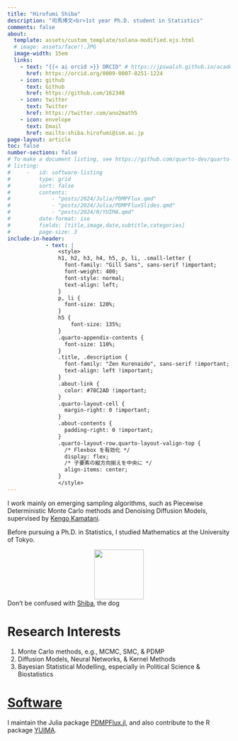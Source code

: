 ```yaml
---
title: "Hirofumi Shiba"
description: "司馬博文<br>1st year Ph.D. student in Statistics"
comments: false
about:
  template: assets/custom_template/solana-modified.ejs.html
  # image: assets/face!!.JPG
  image-width: 15em
  links:
    - text: "{{< ai orcid >}} ORCID" # https://jpswalsh.github.io/academicons/
      href: https://orcid.org/0009-0007-8251-1224
    - icon: github
      text: Github
      href: https://github.com/162348
    - icon: twitter
      text: Twitter
      href: https://twitter.com/ano2math5
    - icon: envelope
      text: Email
      href: mailto:shiba.hirofumi@ism.ac.jp
page-layout: article
toc: false
number-sections: false
# To make a document listing, see https://github.com/quarto-dev/quarto-cli/discussions/2925
# listing:
#     -   id: software-listing
#         type: grid
#         sort: false
#         contents:
#             - "posts/2024/Julia/PDMPFlux.qmd"
#             - "posts/2024/Julia/PDMPFluxSlides.qmd"
#             - "posts/2024/R/YUIMA.qmd"
#         date-format: iso
#         fields: [title,image,date,subtitle,categories]
#         page-size: 3
include-in-header: 
            - text: |
                <style>
                h1, h2, h3, h4, h5, p, li, .small-letter {
                  font-family: "Gill Sans", sans-serif !important;
                  font-weight: 400;
                  font-style: normal;
                  text-align: left;
                }
                p, li {
                  font-size: 120%;
                }
                h5 {
                    font-size: 135%;
                }
                .quarto-appendix-contents {
                  font-size: 110%;
                }
                .title, .description {
                  font-family: "Zen Kurenaido", sans-serif !important;
                  text-align: left !important;
                }
                .about-link {
                  color: #78C2AD !important;
                }
                .quarto-layout-cell {
                  margin-right: 0 !important;
                }
                .about-contents {
                  padding-right: 0 !important;
                }
                .quarto-layout-row.quarto-layout-valign-top {
                  /* Flexbox を有効化 */
                  display: flex;
                  /* 子要素の縦方向揃えを中央に */
                  align-items: center;
                }
                </style>
---
```


::: {layout-ncol=2 layout-valign="top"}

::: {.left width="60%"}

I work mainly on emerging sampling algorithms, such as Piecewise Deterministic Monte Carlo methods and Denoising Diffusion Models, supervised by <a href="https://sites.google.com/view/kengokamatani/home">Kengo Kamatani</a>.

Before pursuing a Ph.D. in Statistics, I studied Mathematics at the University of Tokyo.

:::

::: {.right width="30%"}

<img src="assets/Shiba.png" style="width: 8em; display: block; margin: auto;">
<figcaption>Don't be confused with [Shiba](https://en.wikipedia.org/wiki/Shiba_Inu), the dog</figcaption>

:::

:::

# Research Interests

1. Monte Carlo methods, e.g., MCMC, SMC, & PDMP
2. Diffusion Models, Neural Networks, & Kernel Methods
3. Bayesian Statistical Modelling, especially in Political Science & Biostatistics

# [Software](static/Software.qmd)

I maintain the Julia package [PDMPFlux.jl](https://github.com/162348/PDMPFlux.jl), and also contribute to the R package [YUIMA](https://github.com/yuimaproject/yuima).

::: {#software-listing}
:::
